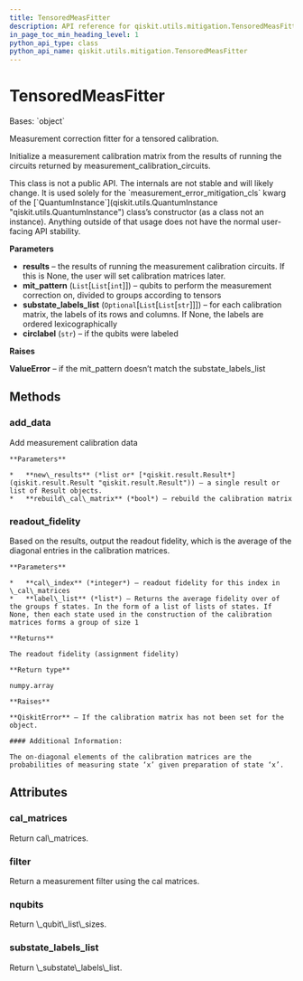 ```yaml
---
title: TensoredMeasFitter
description: API reference for qiskit.utils.mitigation.TensoredMeasFitter
in_page_toc_min_heading_level: 1
python_api_type: class
python_api_name: qiskit.utils.mitigation.TensoredMeasFitter
---
```


# TensoredMeasFitter

<Class id="qiskit.utils.mitigation.TensoredMeasFitter" isDedicatedPage={true} github="https://github.com/qiskit/qiskit/tree/stable/0.20/qiskit/utils/mitigation/fitters.py" signature="TensoredMeasFitter(results, mit_pattern, substate_labels_list=None, circlabel='')" modifiers="class">
  Bases: `object`

  Measurement correction fitter for a tensored calibration.

  Initialize a measurement calibration matrix from the results of running the circuits returned by measurement\_calibration\_circuits.

  <Admonition title="Warning" type="caution">
    This class is not a public API. The internals are not stable and will likely change. It is used solely for the `measurement_error_mitigation_cls` kwarg of the [`QuantumInstance`](qiskit.utils.QuantumInstance "qiskit.utils.QuantumInstance") class’s constructor (as a class not an instance). Anything outside of that usage does not have the normal user-facing API stability.
  </Admonition>

  **Parameters**

  *   **results** – the results of running the measurement calibration circuits. If this is None, the user will set calibration matrices later.
  *   **mit\_pattern** (`List`\[`List`\[`int`]]) – qubits to perform the measurement correction on, divided to groups according to tensors
  *   **substate\_labels\_list** (`Optional`\[`List`\[`List`\[`str`]]]) – for each calibration matrix, the labels of its rows and columns. If None, the labels are ordered lexicographically
  *   **circlabel** (`str`) – if the qubits were labeled

  **Raises**

  **ValueError** – if the mit\_pattern doesn’t match the substate\_labels\_list

  ## Methods

  ### add\_data

  <Function id="qiskit.utils.mitigation.TensoredMeasFitter.add_data" signature="TensoredMeasFitter.add_data(new_results, rebuild_cal_matrix=True)">
    Add measurement calibration data

    **Parameters**

    *   **new\_results** (*list or* [*qiskit.result.Result*](qiskit.result.Result "qiskit.result.Result")) – a single result or list of Result objects.
    *   **rebuild\_cal\_matrix** (*bool*) – rebuild the calibration matrix
  </Function>

  ### readout\_fidelity

  <Function id="qiskit.utils.mitigation.TensoredMeasFitter.readout_fidelity" signature="TensoredMeasFitter.readout_fidelity(cal_index=0, label_list=None)">
    Based on the results, output the readout fidelity, which is the average of the diagonal entries in the calibration matrices.

    **Parameters**

    *   **cal\_index** (*integer*) – readout fidelity for this index in \_cal\_matrices
    *   **label\_list** (*list*) – Returns the average fidelity over of the groups f states. In the form of a list of lists of states. If None, then each state used in the construction of the calibration matrices forms a group of size 1

    **Returns**

    The readout fidelity (assignment fidelity)

    **Return type**

    numpy.array

    **Raises**

    **QiskitError** – If the calibration matrix has not been set for the object.

    #### Additional Information:

    The on-diagonal elements of the calibration matrices are the probabilities of measuring state ‘x’ given preparation of state ‘x’.
  </Function>

  ## Attributes

  ### cal\_matrices

  <Attribute id="qiskit.utils.mitigation.TensoredMeasFitter.cal_matrices">
    Return cal\_matrices.
  </Attribute>

  ### filter

  <Attribute id="qiskit.utils.mitigation.TensoredMeasFitter.filter">
    Return a measurement filter using the cal matrices.
  </Attribute>

  ### nqubits

  <Attribute id="qiskit.utils.mitigation.TensoredMeasFitter.nqubits">
    Return \_qubit\_list\_sizes.
  </Attribute>

  ### substate\_labels\_list

  <Attribute id="qiskit.utils.mitigation.TensoredMeasFitter.substate_labels_list">
    Return \_substate\_labels\_list.
  </Attribute>
</Class>

